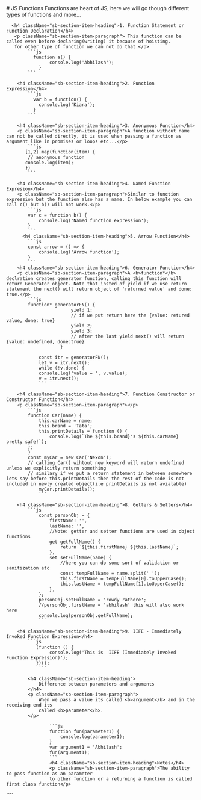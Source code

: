 
<Meta title="JS Functions" />

<div className="sb-container">
  <div className='sb-section-title'>
    # JS Functions
    Functions are heart of JS, here we will go though different types of functions and more...

  </div>
  <div className="sb-section">
    <div className="sb-section-item">
      
      <h4 className="sb-section-item-heading">1. Function Statement or Function Declaration</h4>
       <p className="sb-section-item-paragraph"> This function can be called even before declaring(writing) it because of hoisting.
       for other type of function we can not do that.</p>
            ```js
              function a() {
                    console.log('Abhilash');
                }
            ```

        <h4 className="sb-section-item-heading">2. Function Expression</h4>
            ```js
              var b = function() {
                console.log('Kiara');
              }
            ```

        <h4 className="sb-section-item-heading">3. Anonymous Function</h4>
        <p className="sb-section-item-paragraph">A function without name can not be called directly, it is used when passing a function as argument like in promises or loops etc...</p>
            ```js
           [1,2].map(function(item) {
            // anonymous function
           console.log(item);
           })
            ```

        <h4 className="sb-section-item-heading">4. Named Function Expresion</h4>
        <p className="sb-section-item-paragraph">Similar to function expression but the function also has a name. In below example you can call c() but b() will not work.</p>
            ```js
            var c = function b() {
                console.log('Named function expression');
            }
            ```
          <h4 className="sb-section-item-heading">5. Arrow Function</h4>
            ```js
            const arrow = () => {
                console.log('Arrow function');
            }
            ```
        <h4 className="sb-section-item-heading">6. Generator Function</h4>
        <p className="sb-section-item-paragraph">A <b>function*</b> declration creates generator function, calling this function will return Generator object. Note that insted of yield if we use return statement the next() will return object of 'returned value' and done: true.</p>
            ```js
            function* generatorFN() {
                            yield 1;
                            // if we put return here the {value: retured value, done: true}
                            yield 2;
                            yield 3;
                            // after the last yield next() will return {value: undefined, done:true}
                        }

                const itr = generatorFN();
                let v = itr.next();
                while (!v.done) {
                console.log('value = ', v.value);
                v = itr.next();
                ```

        <h4 className="sb-section-item-heading">7. Function Constructor or Constructor Function</h4>
        <p className="sb-section-item-paragraph"></p>
            ```js
            function Car(name) {
                this.carName = name;
                this.brand = 'Tata';
                this.printDetails = function () {
                    console.log(`The ${this.brand}'s ${this.carName} pretty safe!`);
            };
            }
            const myCar = new Car('Nexon');
            // calling Car() wihtout new keyword will return undefined unless we explicitly return something
            // similary if we put a return statement in between somewhere lets say before this.printDetails then the rest of the code is not included in newly created object(i.e printDetails is not avialable)
                myCar.printDetails();
                ```

        <h4 className="sb-section-item-heading">8. Getters & Setters</h4>
            ```js
                const personObj = {
                    firstName: '',
                    lastName: '',
                    //Note: getter and setter functions are used in object functions
                    get getFullName() {
                        return `${this.firstName} ${this.lastName}`;
                    },
                    set setFullName(name) {
                        //here you can do some sort of validation or sanitization etc
                        const tempFullName = name.split(' ');
                        this.firstName = tempFullName[0].toUpperCase();
                        this.lastName = tempFullName[1].toUpperCase();
                    },
                };
                personObj.setFullName = 'rowdy rathore';
                //personObj.firstName = 'abhilash' this will also work here
                console.log(personObj.getFullName);
                ```

        <h4 className="sb-section-item-heading">9. IIFE - Immediately Invoked Function Expression</h4>
            ```js
               (function () {
                    console.log('This is  IIFE (Immediately Invoked Function Expression)');
               })();
                ```

            <h4 className="sb-section-item-heading">
                Difference between parameters and arguments
            </h4>
            <p className="sb-section-item-paragraph">
                When we pass a value its called <b>argument</b> and in the receiving end its
                called <b>parameter</b>.
            </p>

                    ```js
                    function fun(parameter1) {
                        console.log(parameter1);
                    }
                    var argument1 = 'Abhilash';
                    fun(argument1);
                    ```
                    <h4 className="sb-section-item-heading">Notes</h4>
                    <p className="sb-section-item-paragraph">The ability to pass function as an parameter
                    to other function or a returning a function is called first class function</p>

  </div>
</div>
</div>
````
